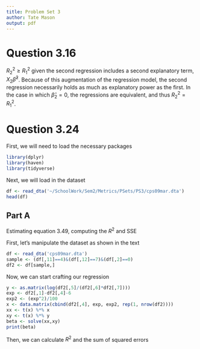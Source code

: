 ```yaml
---
title: Problem Set 3
author: Tate Mason
output: pdf
---
```


# Question 3.16

$R^2_2 \geq R^2_1$ given the second regression includes a second explanatory term, $X_2\hat{\beta}^2$. Because of this augmentation of the regression model, the second regression necessarily holds as much as explanatory power as the first. In the case in which $\hat{\beta}_2 = 0$, the regressions are equivalent, and thus $R^2_2 = R^2_1$.

# Question 3.24

First, we will need to load the necessary packages
```r
library(dplyr)
library(haven)
library(tidyverse)
```

Next, we will load in the dataset
```r
df <- read_dta('~/SchoolWork/Sem2/Metrics/PSets/PS3/cps09mar.dta')
head(df)
```

## Part A

Estimating equation 3.49, computing the $R^2$ and SSE

First, let's manipulate the dataset as shown in the text
```r
df <- read_dta('cps09mar.dta')
sample <- (df[,11]==4)&(df[,12]==7)&(df[,2]==0)
df2 <- df[sample,]
```
Now, we can start crafting our regression

```r
y <- as.matrix(log(df2[,5]/(df2[,6]*df2[,7])))
exp <- df2[,1]-df2[,4]-6
exp2 <- (exp^2)/100
x <- data.matrix(cbind(df2[,4], exp, exp2, rep(1, nrow(df2))))
xx <- t(x) %*% x
xy <- t(x) %*% y
beta <- solve(xx,xy)
print(beta)
```
Then, we can calculate $R^2$ and the sum of squared errors

```r
```
